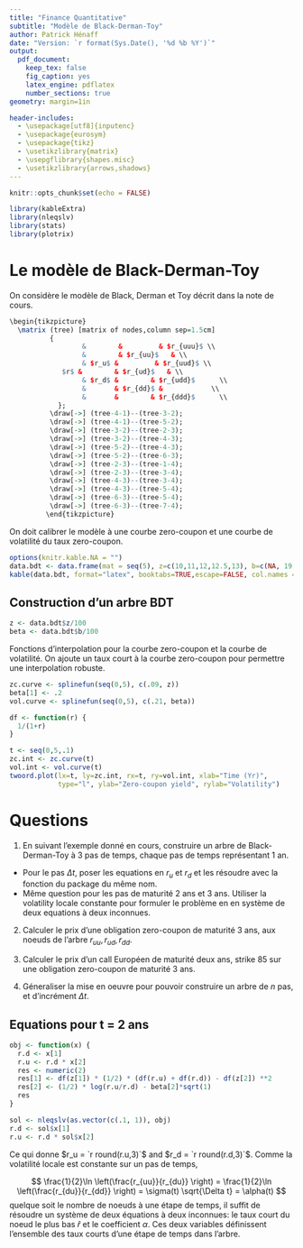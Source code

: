 ```yaml
---
title: "Finance Quantitative"
subtitle: "Modèle de Black-Derman-Toy"
author: Patrick Hénaff
date: "Version: `r format(Sys.Date(), '%d %b %Y')`"
output:
  pdf_document:
    keep_tex: false
    fig_caption: yes
    latex_engine: pdflatex
    number_sections: true
geometry: margin=1in

header-includes:
  - \usepackage[utf8]{inputenc}
  - \usepackage{eurosym}
  - \usepackage{tikz}
  - \usetikzlibrary{matrix}
  - \usepgflibrary{shapes.misc}
  - \usetikzlibrary{arrows,shadows}
---
```


```r
knitr::opts_chunk$set(echo = FALSE)
```

```r
library(kableExtra)
library(nleqslv)
library(stats)
library(plotrix)
```


# Le modèle de Black-Derman-Toy

On considère le modèle de Black, Derman et Toy décrit dans la note de cours.


```r

\begin{tikzpicture}
  \matrix (tree) [matrix of nodes,column sep=1.5cm]
          {
                  &        &         & $r_{uuu}$ \\
                  &        & $r_{uu}$   & \\
                  & $r_u$ &         & $r_{uud}$ \\
             $r$ &        & $r_{ud}$   & \\
                  & $r_d$ &        & $r_{udd}$      \\
                  &       & $r_{dd}$ &            \\
                  &       &        & $r_{ddd}$      \\
            };
          \draw[->] (tree-4-1)--(tree-3-2);
          \draw[->] (tree-4-1)--(tree-5-2);
          \draw[->] (tree-3-2)--(tree-2-3);
          \draw[->] (tree-3-2)--(tree-4-3);
          \draw[->] (tree-5-2)--(tree-4-3);
          \draw[->] (tree-5-2)--(tree-6-3);
          \draw[->] (tree-2-3)--(tree-1-4);
          \draw[->] (tree-2-3)--(tree-3-4);
          \draw[->] (tree-4-3)--(tree-3-4);
          \draw[->] (tree-4-3)--(tree-5-4);
          \draw[->] (tree-6-3)--(tree-5-4);
          \draw[->] (tree-6-3)--(tree-7-4);
         \end{tikzpicture}
```


On doit calibrer le modèle à une courbe zero-coupon et une courbe de volatilité du taux zero-coupon. 


```r
options(knitr.kable.NA = "")
data.bdt <- data.frame(mat = seq(5), z=c(10,11,12,12.5,13), b=c(NA, 19,18,17.7,17.5))
kable(data.bdt, format="latex", booktabs=TRUE,escape=FALSE, col.names = c("Maturity", "$z(t)$", "$\\beta(t)$"))
```

## Construction d'un arbre BDT

```r
z <- data.bdt$z/100
beta <- data.bdt$b/100
```

Fonctions d'interpolation pour la courbe zero-coupon et la courbe de volatilité. On ajoute un taux court à la courbe zero-coupon pour permettre une interpolation robuste.

```r
zc.curve <- splinefun(seq(0,5), c(.09, z))
beta[1] <- .2
vol.curve <- splinefun(seq(0,5), c(.21, beta))

df <- function(r) {
  1/(1+r)
}
```


```r
t <- seq(0,5,.1)
zc.int <- zc.curve(t)
vol.int <- vol.curve(t)
twoord.plot(lx=t, ly=zc.int, rx=t, ry=vol.int, xlab="Time (Yr)",
            type="l", ylab="Zero-coupon yield", rylab="Volatility")
```

# Questions

1. En suivant l'exemple donné en cours, construire un arbre de Black-Derman-Toy à 3 pas de temps, chaque pas de temps représentant 1 an.
  + Pour le pas $\Delta t$, poser les equations en $r_u$ et $r_d$ et les résoudre avec la fonction \texttt{nleqslv} du package du même nom.
  + Même question pour les pas de maturité 2 ans et 3 ans. Utiliser la volatility locale constante pour formuler le problème en en système de deux equations à deux inconnues.

2. Calculer le prix d'une obligation zero-coupon de maturité 3 ans, aux noeuds de l'arbre $r_{uu}, r_{ud}, r_{dd}$.

3. Calculer le prix d'un call Européen de maturité deux ans, strike 85 sur une obligation zero-coupon de maturité 3 ans.

4. Géneraliser la mise en oeuvre pour pouvoir construire un arbre de $n$ pas, et d'incrément $\Delta t$.


## Equations pour t = 2 ans

```r
obj <- function(x) {
  r.d <- x[1]
  r.u <- r.d * x[2]
  res <- numeric(2)
  res[1] <- df(z[1]) * (1/2) * (df(r.u) + df(r.d)) - df(z[2]) **2
  res[2] <- (1/2) * log(r.u/r.d) - beta[2]*sqrt(1)
  res
}

sol <- nleqslv(as.vector(c(.1, 1)), obj)
r.d <- sol$x[1]
r.u <- r.d * sol$x[2]
```

Ce qui donne $r_u = `r round(r.u,3)`$ and $r_d = `r round(r.d,3)`$. Comme la volatilité locale est constante sur un pas de temps, 

$$
\frac{1}{2}\ln \left(\frac{r_{uu}}{r_{du}} \right) = \frac{1}{2}\ln \left(\frac{r_{du}}{r_{dd}} \right) = \sigma(t) \sqrt{\Delta t} = \alpha(t)
$$
quelque soit le nombre de noeuds à une étape de temps, il suffit de résoudre un système de deux équations à deux 
inconnues: le taux court du noeud le plus bas $\hat{r}$ et le coefficient $\alpha$. Ces deux variables définissent l'ensemble des taux courts d'une étape de temps dans l'arbre.

